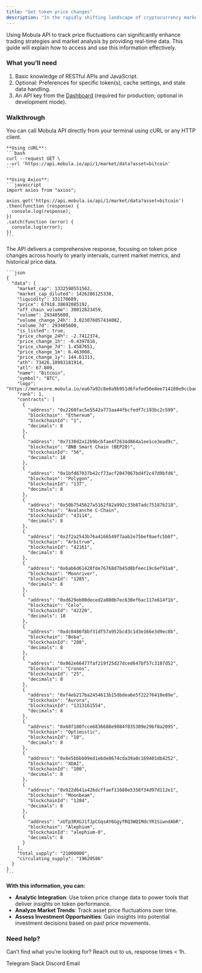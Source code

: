 ```yaml
---
title: "Get token price changes"
description: "In the rapidly shifting landscape of cryptocurrency markets, timely and accurate information about token price changes is crucial for investors, traders, and financial analysts."
---
```


Using Mobula API to track price fluctuations can significantly enhance trading strategies and market analysis by providing real-time data. This guide will explain how to access and use this information effectively.

### What you’ll need

1. Basic knowledge of RESTful APIs and JavaScript.
2. Optional: Preferences for specific token(s), cache settings, and stale data handling.
3. An API key from the [Dashboard](https://admin.mobula.fi) (required for production; optional in development mode).

### Walkthrough

<Steps>
  <Step title="Execute the API Call">
    You can call Mobula API directly from your terminal using cURL or any HTTP client.

    **Using cURL**:
    ```bash
    curl --request GET \
    --url 'https://api.mobula.io/api/1/market/data?asset=bitcoin'
    ```

    **Using Axios**:
    ```javascript
    import axios from "axios";

    axios.get('https://api.mobula.io/api/1/market/data?asset=bitcoin')
    .then(function (response) {
      console.log(response);
    })
    .catch(function (error) {
      console.log(error);
    })
    ```
  </Step>

  <Step title="Review the Response">
    The API delivers a comprehensive response, focusing on token price changes across hourly to yearly intervals, current market metrics, and historical price data.

    ```json
    {
      "data": {
        "market_cap": 1332598551562,
        "market_cap_diluted": 1426286125338,
        "liquidity": 331170689,
        "price": 67918.38692085192,
        "off_chain_volume": 30012823459,
        "volume": 293405600,
        "volume_change_24h": 3.023076057434082,
        "volume_7d": 293405600,
        "is_listed": true,
        "price_change_24h": -2.7412374,
        "price_change_1h": -0.4397816,
        "price_change_7d": 1.4587651,
        "price_change_1m": 6.463008,
        "price_change_1y": 144.61313,
        "ath": 73426.18983181914,
        "atl": 67.809,
        "name": "Bitcoin",
        "symbol": "BTC",
        "logo": "https://metacore.mobula.io/ea67a92c8e0a9b951d6fafed56e8ee714180e9ccbadb7d0555b9cb1b1224dba7.png",
        "rank": 1,
        "contracts": [
          {
            "address": "0x2260fac5e5542a773aa44fbcfedf7c193bc2c599",
            "blockchain": "Ethereum",
            "blockchainId": "1",
            "decimals": 8
          },
          {
            "address": "0x7130d2a12b9bcbfae4f2634d864a1ee1ce3ead9c",
            "blockchain": "BNB Smart Chain (BEP20)",
            "blockchainId": "56",
            "decimals": 18
          },
          {
            "address": "0x1bfd67037b42cf73acf2047067bd4f2c47d9bfd6",
            "blockchain": "Polygon",
            "blockchainId": "137",
            "decimals": 8
          },
          {
            "address": "0x50b7545627a5162f82a992c33b87adc75187b218",
            "blockchain": "Avalanche C-Chain",
            "blockchainId": "43114",
            "decimals": 8
          },
          {
            "address": "0x2f2a2543b76a4166549f7aab2e75bef0aefc5b0f",
            "blockchain": "Arbitrum",
            "blockchainId": "42161",
            "decimals": 8
          },
          {
            "address": "0x6ab6d61428fde76768d7b45d8bfeec19c6ef91a8",
            "blockchain": "Moonriver",
            "blockchainId": "1285",
            "decimals": 8
          },
          {
            "address": "0xd629eb00deced2a080b7ec630ef6ac117e614f1b",
            "blockchain": "Celo",
            "blockchainId": "42220",
            "decimals": 18
          },
          {
            "address": "0xdc0486f8bf31df57a952bcd3c1d3e166e3d9ec8b",
            "blockchain": "Boba",
            "blockchainId": "288",
            "decimals": 8
          },
          {
            "address": "0x062e66477faf219f25d27dced647bf57c3107d52",
            "blockchain": "Cronos",
            "blockchainId": "25",
            "decimals": 8
          },
          {
            "address": "0xf4eb217ba2454613b15dbdea6e5f22276410e89e",
            "blockchain": "Aurora",
            "blockchainId": "1313161554",
            "decimals": 8
          },
          {
            "address": "0x68f180fcce6836688e9084f035309e29bf0a2095",
            "blockchain": "Optimistic",
            "blockchainId": "10",
            "decimals": 8
          },
          {
            "address": "0x8e5bbbb09ed1ebde8674cda39a0c169401db4252",
            "blockchain": "XDAI",
            "blockchainId": "100",
            "decimals": 8
          },
          {
            "address": "0x922d641a426dcffaef11680e5358f34d97d112e1",
            "blockchain": "Moonbeam",
            "blockchainId": "1284",
            "decimals": 8
          },
          {
            "address": "xUTp3RXGJ1fJpCGqsAY6GgyfRQ3WQ1MdcYR1SiwndAbR",
            "blockchain": "Alephium",
            "blockchainId": "alephium-0",
            "decimals": 8
          }
        ],
        "total_supply": "21000000",
        "circulating_supply": "19620586"
      }
    }
    ```
  </Step>
</Steps>

**With this information, you can:**

- **Analytic Integration**: Use token price change data to power tools that deliver insights on token performance.
- **Analyze Market Trends**: Track asset price fluctuations over time.
- **Assess Investment Opportunities**: Gain insights into potential investment decisions based on past price movements.

### Need help?

Can’t find what you’re looking for? Reach out to us, response times < 1h.

<CardGroup>
  <Card title="Support" icon="Telegram" href="https://t.me/MobulaPartnerBot?start=Mobula_API_Support_Key">
    Telegram
  </Card>
  <Card title="Support" icon="Slack" href="https://join.slack.com/t/mobulaapi/shared_invite/zt-29zrrpjnl-I0tyD73sy7zKy8q~KLL3Ug">
    Slack
  </Card>
  <Card title="Support" icon="Discord" href="https://discord.gg/JVT7xKm3AD">
    Discord
  </Card>
  <Card title="Email Support" icon="envelope" href="mailto:contact@mobulalabs.org">
    Email
  </Card>
</CardGroup>
